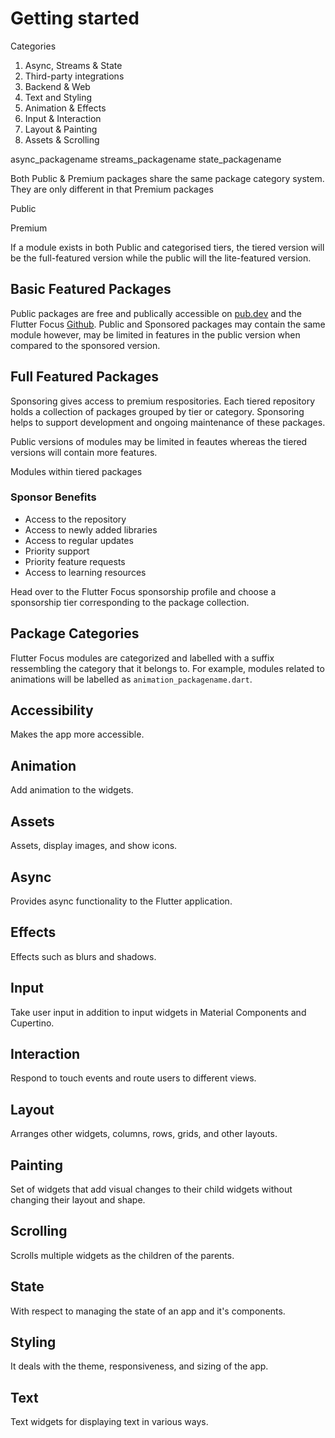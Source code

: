 # Getting started

Categories
1. Async, Streams & State
2. Third-party integrations
3. Backend & Web
4. Text and Styling
5. Animation & Effects
6. Input & Interaction
7. Layout & Painting
8. Assets & Scrolling

async_packagename
streams_packagename
state_packagename

Both Public & Premium packages share the same package category system. They are only different in that Premium packages 

Public

Premium

If a module exists in both Public and categorised tiers, the tiered version will be the full-featured version while the public will the lite-featured version.


## Basic Featured Packages
Public packages are free and publically accessible on [pub.dev](https://pub.dev) and the Flutter Focus [Github](https://github.com/flutterfocus/flutterfocus). Public and Sponsored packages may contain the same module however,  may be limited in features in the public version when compared to the sponsored version.

## Full Featured Packages
Sponsoring gives access to premium respositories. Each tiered repository holds a collection of packages grouped by tier or category. Sponsoring helps to support development and ongoing maintenance of these packages.

Public versions of modules may be limited in feautes whereas the tiered versions will contain more features.

Modules within tiered packages

### Sponsor Benefits
- Access to the repository
- Access to newly added libraries
- Access to regular updates
- Priority support
- Priority feature requests
- Access to learning resources

Head over to the Flutter Focus sponsorship profile and choose a sponsorship tier corresponding to the package collection.



## Package Categories
Flutter Focus modules are categorized and labelled with a suffix ressembling the category that it belongs to.
For example, modules related to animations will be labelled as  `animation_packagename.dart`.

## Accessibility
Makes the app more accessible.

## Animation
Add animation to the widgets.

## Assets
Assets, display images, and show icons.

## Async
Provides async functionality to the Flutter application.

## Effects
Effects such as blurs and shadows.

## Input
Take user input in addition to input widgets in Material Components and Cupertino.

## Interaction
Respond to touch events and route users to different views.

## Layout
Arranges other widgets, columns, rows, grids, and other layouts.

## Painting
Set of widgets that add visual changes to their child widgets without changing their layout and shape.

## Scrolling
Scrolls multiple widgets as the children of the parents.

## State
With respect to managing the state of an app and it's components.

## Styling
It deals with the theme, responsiveness, and sizing of the app.

## Text
Text widgets for displaying text in various ways.